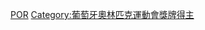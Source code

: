 {{Commonscat|Olympic gold medalists for Portugal}}

[[Category:奧林匹克運動會金牌得主|POR]]
[[Category:葡萄牙奧林匹克運動會獎牌得主|Category:葡萄牙奧林匹克運動會獎牌得主]]